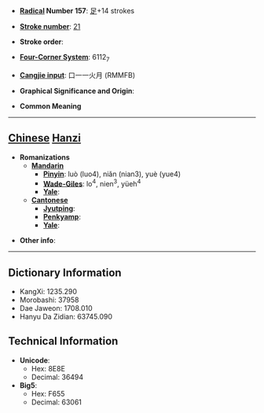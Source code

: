 * '''[[Wiktionary:Chinese radical index| Radical]] Number 157''': [[Wiktionary:Chinese radical index 足|足]]+14 strokes

* '''[[Wiktionary:Chinese total strokes index|Stroke number]]''': [[Wiktionary:Chinese total strokes index 21|21]]

* '''Stroke order''': 

* '''[[Wiktionary:Chinese four corner index|Four-Corner System]]''': 6112<sub>7</sub>

* '''[[Wiktionary:Chinese Cangjie index|Cangjie input]]''': 口一一火月 (RMMFB)

* '''Graphical Significance and Origin''': 

* '''Common Meaning'''

----

== [[Chinese]] [[Hanzi]] ==

* '''Romanizations'''
** '''[[Mandarin]]'''
*** '''[[Pinyin]]''': luò (luo4), niǎn (nian3), yuè (yue4)
*** '''[[Wade-Giles]]''': lo<sup>4</sup>, nien<sup>3</sup>, yüeh<sup>4</sup>
*** '''[[Yale]]''': 
** '''[[Cantonese]]'''
*** '''[[Jyutping]]''':
*** '''[[Penkyamp]]''': 
*** '''[[Yale]]''': 

* '''Other info''': 

----

== Dictionary Information ==

* KangXi: 1235.290
* Morobashi: 37958
* Dae Jaweon: 1708.010
* Hanyu Da Zidian: 63745.090

== Technical Information ==

* '''Unicode''':
** Hex: 8E8E
** Decimal: 36494
* '''Big5''':
** Hex: F655
** Decimal: 63061
